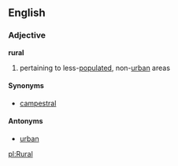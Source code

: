 ==English==
===Adjective===
'''rural'''

# pertaining to less-[[populated]], non-[[urban]] areas

====Synonyms====
*[[campestral]]

====Antonyms====
*[[urban]]

[[pl:Rural]]